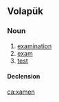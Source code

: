 ==Volapük==

===Noun===
{{vo-noun}}

# [[examination]] 
# [[exam]]
# [[test]]

====Declension====
{{vo-decl-noun}}

[[ca:xamen]]